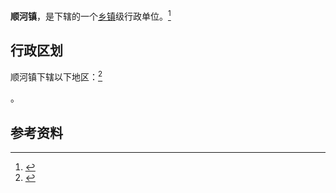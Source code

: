 {{中国乡级行政区|32/08/03/115/000}}

'''顺河镇'''，是{{PRC admin/fullname|32/08/03/115/000|3}}下辖的一个[[乡镇|乡镇]]级行政单位。<ref>{{PRC admin/ref sgc|{{PRC admin/parent|32/08/03/115/000}}}}</ref>

== 行政区划 ==

顺河镇下辖以下地区：<ref>{{PRC admin/ref sgc|32/08/03/115/000}}</ref>

{{PRC admin/children|32/08/03/115/000}}。

== 参考资料 ==

{{reflist}}

{{行政区划小作品}}
{{PRC admin/navcat|32/08/03/115/000}}
